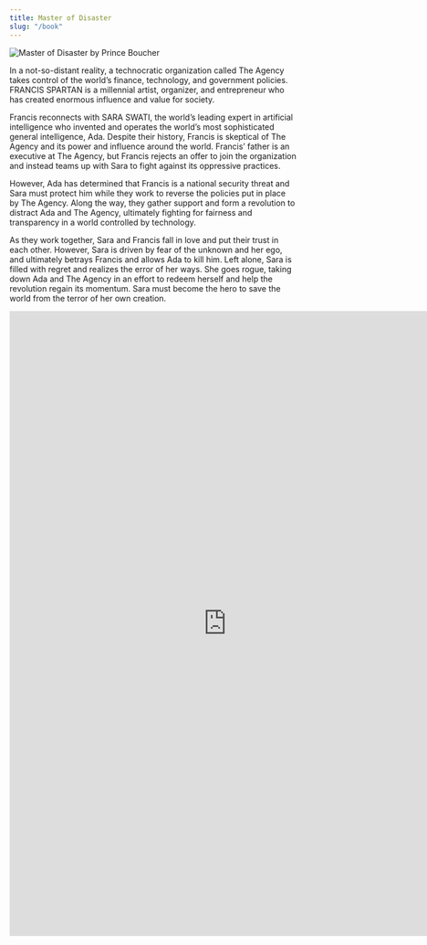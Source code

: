 ```yaml
---
title: Master of Disaster
slug: "/book"
---
```


![Master of Disaster by Prince Boucher](./mod.png)

In a not-so-distant reality, a technocratic organization called The Agency takes control of the world’s finance, technology, and government policies. FRANCIS SPARTAN is a millennial artist, organizer, and entrepreneur who has created enormous influence and value for society.

Francis reconnects with SARA SWATI, the world’s leading expert in artificial intelligence who invented and operates the world’s most sophisticated general intelligence, Ada. Despite their history, Francis is skeptical of The Agency and its power and influence around the world. Francis’ father is an executive at The Agency, but Francis rejects an offer to join the organization and instead teams up with Sara to fight against its oppressive practices.

However, Ada has determined that Francis is a national security threat and Sara must protect him while they work to reverse the policies put in place by The Agency. Along the way, they gather support and form a revolution to distract Ada and The Agency, ultimately fighting for fairness and transparency in a world controlled by technology.

As they work together, Sara and Francis fall in love and put their trust in each other. However, Sara is driven by fear of the unknown and her ego, and ultimately betrays Francis and allows Ada to kill him. Left alone, Sara is filled with regret and realizes the error of her ways. She goes rogue, taking down Ada and The Agency in an effort to redeem herself and help the revolution regain its momentum. Sara must become the hero to save the world from the terror of her own creation.

<iframe src="https://docs.google.com/forms/d/e/1FAIpQLSdX4GgHdVJe9XzRCOSKdLnRMUQaeFtwoJ71jbr9mAgMTq6ksQ/viewform?embedded=true" width="760" height="1094" frameborder="0" marginheight="0" marginwidth="0">Loading…</iframe>

